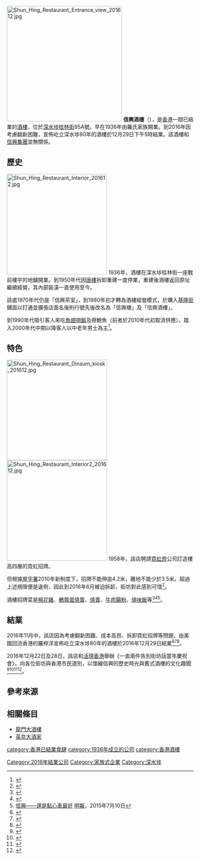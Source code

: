 {{distinguish|信興集團}}
[[File:Shun_Hing_Restaurant_Entrance_view_201612.jpg|310px]]
'''信興酒樓'''（'''{{lang-en|Shun Hing Restaurant}}'''），是[[香港|香港]]一間已結業的[[粵式酒樓|酒樓]]，位於[[深水埗|深水埗]][[桂林街|桂林街]]95A號。早在1936年由羅氏家族開業。到2016年因考慮翻新困難，宣佈屹立深水埗80年的酒樓於12月29日下午5時結業。該酒樓和[[信興集團|信興集團]]並無關係。

== 歷史 ==
[[File:Shun_Hing_Restaurant_Interior_201612.jpg|270px]]
1936年，酒樓在深水埗桂林街一座戰前樓宇的地舖開業。到1950年代因[[唐樓|唐樓]]拆卸重建一度停業，重建後酒樓返回原址繼續經營，其內部裝潢一直使用至今。

該處1970年代仍是「信興茶室」，到1980年初才轉為酒樓經營模式，於購入[[基隆街|基隆街]]舖面以打通並擴張店面名後則行號先後改名為「信興樓」及「信興酒樓」。

到1990年代吸引客人來吃[[魚翅撈飯|魚翅撈飯]]及擦鮑魚（前者於2010年代初取消供應）。踏入2000年代中期以降客人以中老年男士為主<ref>{{cite news|author1=林可欣|title=【獨家】深水埗信興酒樓年底結業　老店不敵新招牌規定及時代轉變|url=http://www.hk01.com/%E7%A4%BE%E5%8D%80/54524/-%E7%8D%A8%E5%AE%B6-%E6%B7%B1%E6%B0%B4%E5%9F%97%E4%BF%A1%E8%88%88%E9%85%92%E6%A8%93%E5%B9%B4%E5%BA%95%E7%B5%90%E6%A5%AD-%E8%80%81%E5%BA%97%E4%B8%8D%E6%95%B5%E6%96%B0%E6%8B%9B%E7%89%8C%E8%A6%8F%E5%AE%9A%E5%8F%8A%E6%99%82%E4%BB%A3%E8%BD%89%E8%AE%8A|accessdate=2016-12-20|publisher=香港01|date=2016-11-18}}</ref>。

== 特色 ==
[[File:Shun_Hing_Restaurant_Dinsum_kiosk_201612.jpg|270px]]
[[File:Shun_Hing_Restaurant_Interior2_201612.jpg|270px]]
1958年，該店聘請[[霓虹燈|霓虹燈]]公司訂造樓高四層的霓虹招牌。

但根據[[屋宇署|屋宇署]]2010年新制度下，招牌不能伸逾4.2米，離地不能少於3.5米。超過上述規限便是違例，因此到2016年6月被迫拆卸，街坊對此感到可惜<ref>{{cite news|url=http://www.hk01.com/%E7%A4%BE%E5%8D%80/30270/%E6%B7%B1%E6%B0%B4%E5%9F%97%E7%92%80%E7%92%A8%E6%A8%99%E8%A8%98%E5%85%89%E8%BC%9D%E5%88%B0%E6%AD%A4-60%E5%B9%B4%E8%80%81%E6%8B%9B%E7%89%8C-%E5%9F%8B%E8%91%AC-%E5%A0%86%E5%A1%AB%E5%8D%80|title=深水埗璀璨標記光輝到此 60年老招牌「埋葬」堆填區|publisher=香港01|date=2016-07-09|accessdate=2016-12-18|archive-date=2016-07-12|archive-url=https://web.archive.org/web/20160712020136/http://www.hk01.com/%E7%A4%BE%E5%8D%80/30270/%E6%B7%B1%E6%B0%B4%E5%9F%97%E7%92%80%E7%92%A8%E6%A8%99%E8%A8%98%E5%85%89%E8%BC%9D%E5%88%B0%E6%AD%A4-60%E5%B9%B4%E8%80%81%E6%8B%9B%E7%89%8C-%E5%9F%8B%E8%91%AC-%E5%A0%86%E5%A1%AB%E5%8D%80|dead-url=no}}</ref>。

酒樓招牌菜是[[棉花雞|棉花雞]]、[[鵪鶉蛋燒賣|鵪鶉蛋燒賣]]、[[燒賣|燒賣]]、[[牛肉腸粉|牛肉腸粉]]、[[燒味飯|燒味飯]]等<ref>{{cite news|url=http://stanksh4food.blogspot.hk/2014/06/blog-post_19.html|title=老去的深水埗，老去的《信興酒樓》|date=2014-06-19|accessdate=2016-12-18|archive-date=2014-08-03|archive-url=https://web.archive.org/web/20140803022140/http://stanksh4food.blogspot.hk/2014/06/blog-post_19.html|dead-url=no}}</ref><ref>{{cite news|url=http://lamhome2002.blogspot.hk/2016/04/1936.html |title=香港老酒家 信興酒樓|date=2016-04-24}}</ref><ref>[http://news.chilin.hk/hk/?job=body&sec=eJzbcGxpFAAGugJ2&page=9&path=Q29udGVudF9OZXdzLmNmbT9DaGFubmVsPWphJlBhdGg9MjAxOTEwMTE0MjA2L3ZwYTMuY2Zt&pic=big&date=20150710 信興——還是點心車最好] {{Wayback|url=http://news.chilin.hk/hk/?job=body&sec=eJzbcGxpFAAGugJ2&page=9&path=Q29udGVudF9OZXdzLmNmbT9DaGFubmVsPWphJlBhdGg9MjAxOTEwMTE0MjA2L3ZwYTMuY2Zt&pic=big&date=20150710 |date=20190630123059 }}[[明報|明報]]，2015年7月10日</ref>。

== 結業 ==
2016年11月中，該店因為考慮翻新困難、成本高昂、拆卸霓虹招牌等問題，由美國回流香港的羅梓洋宣佈屹立深水埗80年的酒樓於2016年12月29日結業<ref>{{cite news|url=http://www.hk01.com/%E7%A4%BE%E5%8D%80/54524/-%E7%8D%A8%E5%AE%B6-%E6%B7%B1%E6%B0%B4%E5%9F%97%E4%BF%A1%E8%88%88%E9%85%92%E6%A8%93%E5%B9%B4%E5%BA%95%E7%B5%90%E6%A5%AD-%E8%80%81%E5%BA%97%E4%B8%8D%E6%95%B5%E6%96%B0%E6%8B%9B%E7%89%8C%E8%A6%8F%E5%AE%9A%E5%8F%8A%E6%99%82%E4%BB%A3%E8%BD%89%E8%AE%8A |title=獨家】深水埗信興酒樓年底結業　老店不敵新招牌規定及時代轉變|date=2016-11-18|publisher=[[香港01|香港01]]}}</ref><ref>{{cite news|url=http://hk.apple.nextmedia.com/etw/%E6%B5%81%E8%A1%8CGossip/article/20161118/3_55934162/%E5%82%B3%E7%B5%B1%E8%8C%B6%E6%A8%93%E5%8F%88%E5%B0%91%E4%B8%80%E9%96%93-%E6%B7%B1%E6%B0%B4%E5%9F%97%E4%BF%A1%E8%88%88%E9%85%92%E6%A8%93%E5%B9%B4%E5%BA%95%E7%B5%90%E6%A5%AD|title=傳統茶樓又少一間！深水埗信興酒樓年底結業|publisher=[[蘋果日報|蘋果日報]]（飲食男女）|date=2016-11-18}}</ref><ref>{{cite news|url=http://hk.on.cc/hk/bkn/cnt/news/20161218/bkn-20161218120003358-1218_00822_001.html|title=港故：80年酒樓結業　海歸少東堅持風光告別|publisher=[[on.cc|on.cc]]|date=2016-12-18|accessdate=2016-12-18|archive-date=2018-10-04|archive-url=https://web.archive.org/web/20181004134037/http://hk.on.cc/hk/bkn/cnt/news/20161218/bkn-20161218120003358-1218_00822_001.html|dead-url=no}}</ref>。

2016年12月22日及28日，該店和[[活現香港|活現香港]]舉辦《一盅兩件告別街坊話當年慶祝會》，向各位街坊與香港市民道別，以懷緬信興的歷史時光與舊式酒樓的文化趣聞<ref>{{cite news|url=http://walkin.hk/shunhingrestaurant/|title=【信興酒樓光輝呈獻 活現香港全力支持：一盅兩件告別街坊話當年慶祝會】|publisher=活現香港|date=2016-12-13|accessdate=2016-12-18|archive-date=2021-05-12|archive-url=https://web.archive.org/web/20210512110727/https://walkin.hk/shunhingrestaurant/|dead-url=no}}</ref><ref>{{cite news|url=http://hk.on.cc/hk/bkn/cnt/news/20161218/bkn-20161218120003358-1218_00822_001.html?eventid=402882b0515d0f6901521203eeca1dfa&eventsection=hk_news|title=港故：80年酒樓結業 海歸少東堅持風光告別|publisher=東方報業集團網站|date=2016-12-18|accessdate=2017-01-01|archive-date=2017-01-01|archive-url=https://web.archive.org/web/20170101162057/http://hk.on.cc/hk/bkn/cnt/news/20161218/bkn-20161218120003358-1218_00822_001.html?eventid=402882b0515d0f6901521203eeca1dfa&eventsection=hk_news|dead-url=no}}</ref><ref>{{cite news|url=http://hk.on.cc/hk/bkn/cnt/news/20161229/bkn-20161229175820715-1229_00822_001.html|title=80年信興酒樓結業 二代負責人感激街坊夥計|publisher=東方報業集團網站|date=2016-12-29|accessdate=2017-01-01|archive-date=2017-05-03|archive-url=https://web.archive.org/web/20170503135002/http://hk.on.cc/hk/bkn/cnt/news/20161229/bkn-20161229175820715-1229_00822_001.html|dead-url=no}}</ref><ref>{{cite news|url=http://hk.on.cc/hk/bkn/cnt/news/20161230/bkn-20161230131918263-1230_00822_001.html?eventsection=hk_news&eventid=402882b0515d0f6901521203eeca1dfa|title=信興酒樓結業 街坊趁開放日留影懷緬好風光|publisher=東方報業集團網站|date=2016-12-30|accessdate=2017-01-01|archive-date=2017-01-01|archive-url=https://web.archive.org/web/20170101162353/http://hk.on.cc/hk/bkn/cnt/news/20161230/bkn-20161230131918263-1230_00822_001.html?eventsection=hk_news&eventid=402882b0515d0f6901521203eeca1dfa|dead-url=no}}</ref>。

== 參考來源 ==
{{reflist|2}}

== 相關條目 ==
{{stack begin}}{{commonscat|Shun Hing Restaurant}}{{stack end}}
* [[龍門大酒樓|龍門大酒樓]]
* [[英京大酒家|英京大酒家]]

[[category:香港已結業食肆|category:香港已結業食肆]]
[[category:1936年成立的公司|category:1936年成立的公司]]
[[Category:2016年結業公司|Category:2016年結業公司]]
[[category:香港酒樓|category:香港酒樓]]
[[Category:家族式企業|Category:家族式企業]]
[[Category:深水埗|Category:深水埗]]